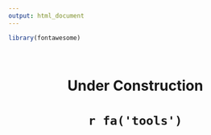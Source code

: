 ```yaml
---
output: html_document
---
```


```r
library(fontawesome)
```

<br>

<center>
<span class="fas fa-tools"></span> 

<h1> Under Construction </h1>

<h1> `r fa('tools')` </h1>
</center>



